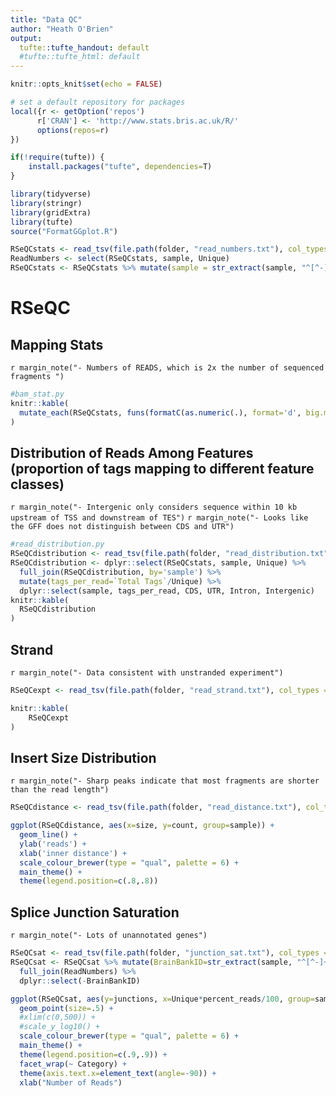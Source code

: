 ```yaml
---
title: "Data QC"
author: "Heath O'Brien"
output:
  tufte::tufte_handout: default
  #tufte::tufte_html: default
---
```

<!-- see http://rstudio.github.io/tufte/ for info about tufte -->
<!-- type Rscript -e "library(rmarkdown); render('BamQC.rmd')" to knit to html on the server -->
```r
knitr::opts_knit$set(echo = FALSE)

# set a default repository for packages                         
local({r <- getOption('repos')                                                                                                                                
      r['CRAN'] <- 'http://www.stats.bris.ac.uk/R/'                                                                                                          
      options(repos=r)                    
}) 

if(!require(tufte)) {
    install.packages("tufte", dependencies=T)
}

library(tidyverse)
library(stringr)
library(gridExtra)
library(tufte)
source("FormatGGplot.R")

RSeQCstats <- read_tsv(file.path(folder, "read_numbers.txt"), col_types = cols(sample = 'c'))
ReadNumbers <- select(RSeQCstats, sample, Unique)
RSeQCstats <- RSeQCstats %>% mutate(sample = str_extract(sample, "^[^-]+")) %>% group_by(sample) %>% summarise_each("sum")

```

# RSeQC
## Mapping Stats

`r margin_note("- Numbers of READS, which is 2x the number of sequenced fragments ")`
``` r
#bam_stat.py
knitr::kable(
  mutate_each(RSeQCstats, funs(formatC(as.numeric(.), format='d', big.mark=',')), Unique:Multimapped)
)
```


## Distribution of Reads Among Features (proportion of tags mapping to different feature classes)
`r margin_note("- Intergenic only considers sequence within 10 kb upstream of TSS and downstream of TES")`
`r margin_note("- Looks like the GFF does not distinguish between CDS and UTR")`


``` r
#read_distribution.py
RSeQCdistribution <- read_tsv(file.path(folder, "read_distribution.txt"), col_types = cols(sample = 'c'))
RSeQCdistribution <- dplyr::select(RSeQCstats, sample, Unique) %>% 
  full_join(RSeQCdistribution, by='sample') %>%
  mutate(tags_per_read=`Total Tags`/Unique) %>%
  dplyr::select(sample, tags_per_read, CDS, UTR, Intron, Intergenic)
knitr::kable(
  RSeQCdistribution
)


```

## Strand

`r margin_note("- Data consistent with unstranded experiment")`

```r
RSeQCexpt <- read_tsv(file.path(folder, "read_strand.txt"), col_types = cols(sample = 'c'))

knitr::kable(
    RSeQCexpt
)

```

## Insert Size Distribution

`r margin_note("- Sharp peaks indicate that most fragments are shorter than the read length")`



```r
RSeQCdistance <- read_tsv(file.path(folder, "read_distance.txt"), col_types = cols(sample = 'c'))

ggplot(RSeQCdistance, aes(x=size, y=count, group=sample)) +
  geom_line() +
  ylab('reads') +
  xlab('inner distance') +
  scale_colour_brewer(type = "qual", palette = 6) +
  main_theme() +
  theme(legend.position=c(.8,.8))

```

## Splice Junction Saturation

`r margin_note("- Lots of unannotated genes")`

```r
RSeQCsat <- read_tsv(file.path(folder, "junction_sat.txt"), col_types = cols(sample = 'c'))
RSeQCsat <- RSeQCsat %>% mutate(BrainBankID=str_extract(sample, "^[^-]+")) %>%
  full_join(ReadNumbers) %>%
  dplyr::select(-BrainBankID)

ggplot(RSeQCsat, aes(y=junctions, x=Unique*percent_reads/100, group=sample)) +
  geom_point(size=.5) +
  #xlim(c(0,500)) +
  #scale_y_log10() +
  scale_colour_brewer(type = "qual", palette = 6) +
  main_theme() +
  theme(legend.position=c(.9,.9)) +
  facet_wrap(~ Category) +
  theme(axis.text.x=element_text(angle=-90)) +
  xlab("Number of Reads")
```
  
